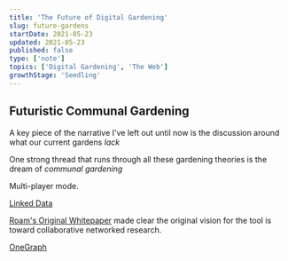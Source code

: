 ```yaml
---
title: 'The Future of Digital Gardening'
slug: future-gardens
startDate: 2021-05-23
updated: 2021-05-23
published: false
type: ['note']
topics: ['Digital Gardening', 'The Web']
growthStage: 'Seedling'
---
```


## Futuristic Communal Gardening

A key piece of the narrative I've left out until now is the discussion around what our current gardens *lack*

One strong thread that runs through all these gardening theories is the dream of _communal gardening_

Multi-player mode.

[Linked Data](https://en.wikipedia.org/wiki/Linked_data)

[Roam's Original Whitepaper]() made clear the original vision for the tool is toward collaborative networked research.

[OneGraph](https://www.onegraph.com/)

